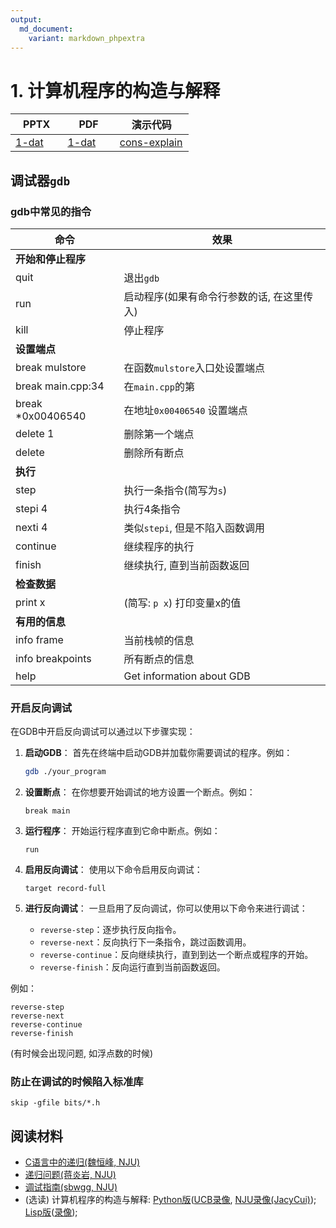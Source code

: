 ```yaml
---
output: 
  md_document:
    variant: markdown_phpextra
---
```


# 1. 计算机程序的构造与解释

| PPTX                         | PDF                         | 演示代码                                  |
|---------------------|---------------------|------------------------------|
| [1-dat](../asset/1-dat.pptx) | [1-dat](../asset/1-dat.pdf) | [cons-explain](../asset/cons-explain.zip) |

## 调试器`gdb`

### gdb中常见的指令

| 命令               | 效果                                       |
|--------------------|--------------------------------------------|
| **开始和停止程序** |                                            |
| quit               | 退出`gdb`                                  |
| run                | 启动程序(如果有命令行参数的话, 在这里传入) |
| kill               | 停止程序                                   |
| **设置端点**       |                                            |
| break mulstore     | 在函数`mulstore`入口处设置端点             |
| break main.cpp:34  | 在`main.cpp`的第                           |
| break \*0x00406540 | 在地址`0x00406540` 设置端点                |
| delete 1           | 删除第一个端点                             |
| delete             | 删除所有断点                               |
| **执行**           |                                            |
| step               | 执行一条指令(简写为`s`)                    |
| stepi 4            | 执行4条指令                                |
| nexti 4            | 类似`stepi`, 但是不陷入函数调用            |
| continue           | 继续程序的执行                             |
| finish             | 继续执行, 直到当前函数返回                 |
| **检查数据**       |                                            |
| print x            | (简写: `p x`) 打印变量x的值                |
| **有用的信息**     |                                            |
| info frame         | 当前栈帧的信息                             |
| info breakpoints   | 所有断点的信息                             |
| help               | Get information about GDB                  |

### 开启反向调试

在GDB中开启反向调试可以通过以下步骤实现：

1.  **启动GDB**： 首先在终端中启动GDB并加载你需要调试的程序。例如：

    ``` sh
    gdb ./your_program
    ```

2.  **设置断点**： 在你想要开始调试的地方设置一个断点。例如：

    ``` gdb
    break main
    ```

3.  **运行程序**： 开始运行程序直到它命中断点。例如：

    ``` gdb
    run
    ```

4.  **启用反向调试**： 使用以下命令启用反向调试：

    ``` gdb
    target record-full
    ```

5.  **进行反向调试**： 一旦启用了反向调试，你可以使用以下命令来进行调试：

    -   `reverse-step`：逐步执行反向指令。
    -   `reverse-next`：反向执行下一条指令，跳过函数调用。
    -   `reverse-continue`：反向继续执行，直到到达一个断点或程序的开始。
    -   `reverse-finish`：反向运行直到当前函数返回。

例如：

``` gdb
reverse-step
reverse-next
reverse-continue
reverse-finish
```

(有时候会出现问题, 如浮点数的时候)

### 防止在调试的时候陷入标准库

```         
skip -gfile bits/*.h
```

## 阅读材料

-   [C语言中的递归(魏恒峰, NJU)](https://www.bilibili.com/video/BV13j411a7b8/)
-   [递归问题(蒋炎岩, NJU)](https://www.bilibili.com/video/BV1Y2421A7sB)
-   [调试指南(sbwgg, NJU)](https://www.bilibili.com/video/BV1ce4y1e72S/)
-   (选读) 计算机程序的构造与解释: [Python版](https://wizardforcel.gitbooks.io/sicp-in-python/content/)([UCB录像](https://www.bilibili.com/video/BV1s3411G7yM), [NJU录像(JacyCui)](https://www.bilibili.com/video/BV1ML4y1P7KN)); [Lisp版](https://sarabander.github.io/sicp/html/index.xhtml)([录像](https://www.bilibili.com/video/BV1Xx41117tr/));
